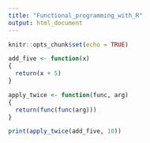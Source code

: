 ```yaml
---
title: "Functional_programming_with_R"
output: html_document
---
```


```r
knitr::opts_chunk$set(echo = TRUE)
```

```r
add_five <- function(x)
{
  return(x + 5)
}

apply_twice <- function(func, arg)
{
  return(func(func(arg)))
}
```

```r
print(apply_twice(add_five, 10))
```

